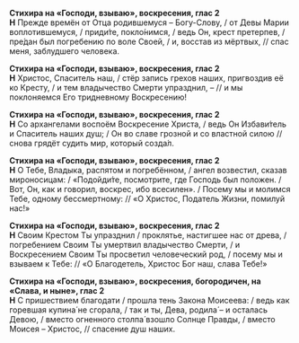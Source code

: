 **Стихира на «Господи, взываю», воскресения, глас 2**  
**Н** Прежде времён от Отца родившемуся – Богу-Слову, / от Девы Марии воплотившемуся, / приди́те, покло́нимся, / ведь Он, крест претерпев, / пре́дан был погребению по воле Своей, / и, восстав из мёртвых, // спас меня, заблудшего человека.

**Стихира на «Господи, взываю», воскресения, глас 2**  
**Н** Христос, Спаситель наш, / стёр запись грехов наших, пригвоздив её ко Кресту, / и тем владычество Смерти упразднил, – // и мы поклоняемся Его тридневному Воскресению!

**Стихира на «Господи, взываю», воскресения, глас 2**  
**Н** Со архангелами воспоём Воскресение Христа, / ведь Он Избави́тель и Спаситель наших душ; / Он во славе грозной и со властной силою // снова грядёт судить мир, который созда́л.

**Стихира на «Господи, взываю», воскресения, глас 2**  
**Н** О Тебе, Владыка, распятом и погребённом, / ангел возвестил, сказав мироносицам: / «Подойди́те, посмотрите, где Господь был положен. / Вот, Он, как и говорил, воскрес, ибо всесилен». / Посему мы и молимся Тебе, одному бессмертному: // «О Христос, Податель Жизни, помилуй нас!»

**Стихира на «Господи, взываю», воскресения, глас 2**  
**Н** Своим Крестом Ты упразднил / проклятье, настигшее нас от древа, / погребением Своим Ты умертвил владычество Смерти, / и Воскресением Своим Ты просветил человеческий род, / посему мы и взываем к Тебе: // «О Благодетель, Христос Бог наш, слава Тебе!»

**Стихира на «Господи, взываю», воскресения, богородичен, на «Слава, и ныне», глас 2**  
**Н** С пришествием благодати / прошла тень Закона Моисеева: / ведь как горевшая купина́ не сгорала, / так и ты, Дева, родила́ – и осталась Девою, / вместо огненного столпа́ взошло Солнце Правды, / вместо Моисея – Христос, // спасение душ наших.
